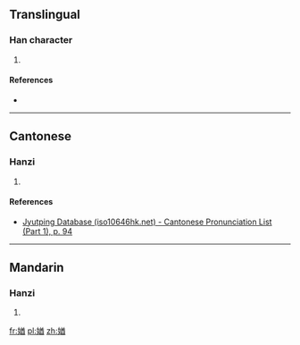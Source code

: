 ==Translingual==

===Han character===
{{Han char|rn=38|rad=女|as=09|sn=12|four=|canj=VTCW|ids=⿰女酋}}

# {{defn|Han|sort=女09}}

====References====
* {{Han ref|kx=0267.350|dkj=06540|dj=0535.080|hdz=21067.080|uh=5AA8|ud=23208}}

----

==Cantonese==

===Hanzi===
{{yue-hanzi|jyut=[[cuk1]]|y=chuk1}}

# {{defn|lang=yue|sort=女09}}

====References====
* [http://www.iso10646hk.net/jp/document/download.jsp Jyutping Database (iso10646hk.net) - Cantonese Pronunciation List (Part 1), p. 94]

----

==Mandarin==

===Hanzi===
{{cmn-hanzi|pin=[[jiù]] ([[jiu4]])|wg=chiu<sup>4</sup>}}

# {{defn|lang=cmn|sort=女09}}

[[fr:媨]]
[[pl:媨]]
[[zh:媨]]